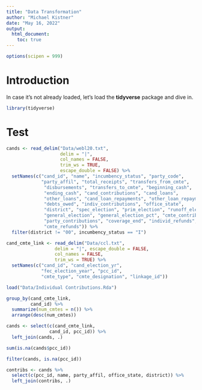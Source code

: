 ```yaml
---
title: "Data Transformation"
author: "Michael Kistner"
date: "May 16, 2022"
output: 
  html_document:
    toc: true
---
```


```r
options(scipen = 999)
```

# Introduction


In case it's not already loaded, let's load the **tidyverse** package and dive in.

```r
library(tidyverse)
```

# Test

```r
cands <- read_delim("Data/webl20.txt",
                    delim = "|",
                    col_names = FALSE, 
                    trim_ws = TRUE,
                    escape_double = FALSE) %>%
  setNames(c("cand_id", "name", "incumbency_status", "party_code",
             "party_affil", "total_receipts", "transfers_from_cmte",
              "disbursements", "transfers_to_cmte", "beginning_cash",
              "ending_cash", "cand_contributions", "cand_loans",
              "other_loans", "cand_loan_repayments", "other_loan_repayments",
              "debts_owed", "indiv_contributions", "office_state",
              "district", "spec_election", "prim_election", "runoff_election",
              "general_election", "general_election_pct", "cmte_contributions",
              "party_contributions", "coverage_end", "individ_refunds",
              "cmte_refunds")) %>%
  filter(district != "00", incumbency_status == "I")
```

```r
cand_cmte_link <- read_delim("Data/ccl.txt",
                  delim = "|", escape_double = FALSE,
                  col_names = FALSE,
                  trim_ws = TRUE) %>%
  setNames(c("cand_id", "cand_election_yr",
             "fec_election_year", "pcc_id",
             "cmte_type", "cmte_designation", "linkage_id")) 
```

```r
load("Data/Individual Contributions.Rda")
```

```r
group_by(cand_cmte_link,
         cand_id) %>%
  summarize(num_cmtes = n()) %>%
  arrange(desc(num_cmtes))
```

```r
cands <- select(c(cand_cmte_link,
                cand_id, pcc_id)) %>%
  left_join(cands, .)
```

```r
sum(is.na(cands$pcc_id))
```

```r
filter(cands, is.na(pcc_id))
```

```r
contribs <- cands %>%
  select(c(pcc_id, name, party_affil, office_state, district)) %>%
  left_join(contribs, .)
```

